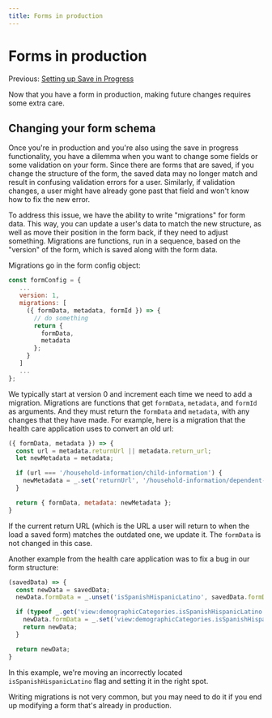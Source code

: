 ```yaml
---
title: Forms in production
---
```


# Forms in production

Previous: [Setting up Save in Progress](./forms/save-in-progress)

Now that you have a form in production, making future changes requires some extra care.

## Changing your form schema

Once you're in production and you're also using the save in progress functionality, you have a dilemma when you want to change some fields or some validation on your form. Since there are forms that are saved, if you change the structure of the form, the saved data may no longer match and result in confusing validation errors for a user. Similarly, if validation changes, a user might have already gone past that field and won't know how to fix the new error.

To address this issue, we have the ability to write "migrations" for form data. This way, you can update a user's data to match the new structure, as well as move their position in the form back, if they need to adjust something. Migrations are functions, run in a sequence, based on the "version" of the form, which is saved along with the form data.

Migrations go in the form config object:

```js
const formConfig = {
   ...
   version: 1,
   migrations: [
     ({ formData, metadata, formId }) => {
       // do something
       return {
         formData,
         metadata
       };
     }
   ]
   ...
};
```

We typically start at version 0 and increment each time we need to add a migration. Migrations are functions that get `formData`, `metadata`, and `formId` as arguments. And they must return the `formData` and `metadata`, with any changes that they have made. For example, here is a migration that the health care application uses to convert an old url:

```js
({ formData, metadata }) => {
  const url = metadata.returnUrl || metadata.return_url;
  let newMetadata = metadata;

  if (url === '/household-information/child-information') {
    newMetadata = _.set('returnUrl', '/household-information/dependent-information', metadata);
  }

  return { formData, metadata: newMetadata };
}
```

If the current return URL (which is the URL a user will return to when the load a saved form) matches the outdated one, we update it. The `formData` is not changed in this case.

Another example from the health care application was to fix a bug in our form structure:

```js
(savedData) => {
  const newData = savedData;
  newData.formData = _.unset('isSpanishHispanicLatino', savedData.formData);

  if (typeof _.get('view:demographicCategories.isSpanishHispanicLatino', newData.formData) === 'undefined') {
    newData.formData = _.set('view:demographicCategories.isSpanishHispanicLatino', false, newData.formData);
    return newData;
  }

  return newData;
}
```

In this example, we're moving an incorrectly located `isSpanishHispanicLatino` flag and setting it in the right spot.

Writing migrations is not very common, but you may need to do it if you end up modifying a form that's already in production.
